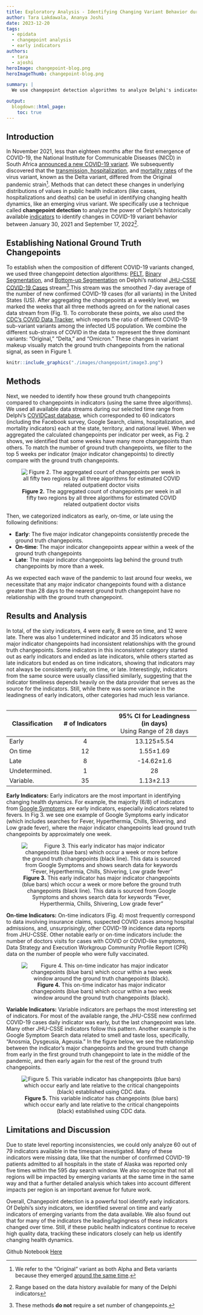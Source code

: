 ```yaml
---
title: Exploratory Analysis - Identifying Changing Variant Behavior during a Pandemic
author: Tara Lakdawala, Ananya Joshi
date: 2023-12-20
tags:
  - epidata
  - changepoint analysis
  - early indicators
authors:
  - tara
  - ajoshi
heroImage: changepoint-blog.png
heroImageThumb: changepoint-blog.png

summary: | 
  We use changepoint detection algorithms to analyze Delphi's indicators and classify them as early, on-time,    late, undefined, or undetermined. 

output:
  blogdown::html_page:
    toc: true
---
```



## Introduction

In November 2021, less than eighteen months after the first emergence of COVID-19, the National Institute for Communicable Diseases (NICD) in South Africa [announced a new COVID-19 variant](https://www.nicd.ac.za/covid-19-update-delta-variant-in-south-africa/). We subsequently discovered that the [transmission, hospitalization](https://www.yalemedicine.org/news/covid-19-variants-of-concern-omicron), and [mortality rates](https://www.ncbi.nlm.nih.gov/pmc/articles/PMC10125879/) of the virus variant, known as the Delta variant, differed from the Original pandemic strain^[We refer to the “Original” variant as both Alpha and Beta variants because they emerged [around the same time](https://www.verywellhealth.com/covid-variants-timeline-6741198#toc-b117-alpha).]. Methods that can detect these changes in underlying distributions of values in public health indicators (like cases, hospitalizations and deaths) can be useful in identifying changing health dynamics, like an emerging virus variant. We specifically use a technique called **changepoint detection** to analyze the power of Delphi’s historically available [indicators](https://cmu-delphi.github.io/delphi-epidata/api/covidcast_signals.html) to identify changes in COVID-19 variant behavior between January 30, 2021 and September 17, 2022^[Range based on the data history available for many of the Delphi indicators]. 

## Establishing National Ground Truth Changepoints

To establish when the composition of different COVID-19 variants changed, we used three changepoint detection algorithms: [PELT](https://centre-borelli.github.io/ruptures-docs/user-guide/detection/pelt/), [Binary Segmentation](https://centre-borelli.github.io/ruptures-docs/user-guide/detection/binseg/), and [Bottom-up Segmentation](https://centre-borelli.github.io/ruptures-docs/user-guide/detection/bottomup/) on Delphi’s national [JHU-CSSE COVID-19 Cases](https://cmu-delphi.github.io/delphi-epidata/api/covidcast-signals/jhu-csse.html) stream^[These methods **do not** require a set number of changepoints.].This stream was the smoothed 7-day average of the number of new confirmed COVID-19 cases (for all variants) in the United States (US). After aggregating the changepoints at a weekly level, we marked the weeks that all three methods agreed on for the national cases data stream from (Fig. 1). To corroborate these points, we also used the [CDC’s COVID Data Tracker](https://covid.cdc.gov/covid-data-tracker/#variant-proportions), which reports the ratio of different COVID-19 sub-variant variants among the infected US population. We combine the different sub-strains of COVID in the data to represent the three dominant variants: “Original,” “Delta,” and “Omicron.” These changes in variant makeup visually match the ground truth changepoints from the national signal, as seen in Figure 1.

```r
knitr::include_graphics("./images/changepoint/image3.png")
```

## Methods

Next, we needed to identify how these ground truth changepoints compared to changepoints in indicators (using the same three algorithms). We used all available data streams during our selected time range from Delphi’s [COVIDCast database](https://cmu-delphi.github.io/delphi-epidata/), which corresponded to 60 indicators (including the Facebook survey, Google Search, claims, hospitalization, and mortality indicators) each at the state, territory, and national level. When we aggregated the calculated changepoints per indicator per week, as Fig. 2 shows, we identified that some weeks have many more changepoints than others. To match the number of ground truth changepoints, we filter to the top 5 weeks per indicator (major indicator changepoints) to directly compare with the ground truth changepoints. 

<center>
![**Figure 2.** The aggregated count of changepoints per week in all fifty two regions by all three algorithms for estimated COVID related outpatient doctor visits](changepoint/image5.png)</center>

Then, we categorized indicators as early, on-time, or late using the following definitions: 

- **Early**: The five major indicator changepoints consistently precede the ground truth changepoints. 
- **On-time**: The major indicator changepoints appear within a week of the ground truth changepoints
- **Late**: The  major indicator changepoints lag behind the ground truth changepoints by more than a week. 

As we expected each wave of the pandemic to last around four weeks, we necessitate that any major indicator changepoints found with a distance greater than 28 days to the nearest ground truth changepoint have no relationship with the ground truth changepoint.

## Results and Analysis

In total, of the sixty indicators, 4 were early, 8 were on time, and 12 were late. There was also 1 undetermined indicator and 35 indicators whose major indicator changepoints had inconsistent relationships with the ground truth changepoints. Some indicators in this inconsistent category started out as early indicators and ended as late indicators, while others started as late indicators but ended as on time indicators, showing that indicators may not always be consistently early, on time, or late. 
Interestingly, indicators from the same source were usually classified similarly, suggesting that the indicator timeliness depends heavily on the data provider that serves as the source for the indicators. Still, while there was some variance in the leadingness of early indicators, other categories had much less variance. 

<center>
<table>
|<span style='text-align: left;'>Classification</span>              | # of Indicators |95% CI for Leadingness (in days)  </br> <span style="font-weight:normal">Using Range of 28 days</span> |
|-----------------------|:----------------------:|:-----------------------------------:|
| Early            | 4     | 13.125±5.54                       |
| On time          | 12    | 1.55±1.69                         |
| Late             | 8     | -14.62±1.6                        |
| Undetermined.    | 1     | 28                                |
| Variable.        | 35    | 1.13±2.13                         |
</center>
</table>

**Early Indicators:** Early indicators are the most important in identifying changing health dynamics. For example, the majority (6/8) of indicators from [Google Symptoms](https://cmu-delphi.github.io/delphi-epidata/api/covidcast-signals/google-symptoms.html#symptom-set) are early indicators, especially indicators related to fevers. In Fig 3. we see one example of Google Symptoms early indicator (which includes searches for Fever, Hyperthermia, Chills, Shivering, and Low grade fever), where the major indicator changepoints lead ground truth changepoints by approximately one week.

<center>![**Figure 3.** This early indicator has major indicator changepoints (blue bars) which occur a week or more before the ground truth changepoints (black line). This data is sourced from Google Symptoms and shows search data for keywords “Fever, Hyperthermia, Chills, Shivering, Low grade fever”](changepoint/image2.png)</center>

**On-time Indicators:** On-time indicators (Fig. 4) most frequently correspond to data involving insurance claims, suspected COVID cases among hospital admissions, and, unsurprisingly, other COVID-19 incidence data reports from JHU-CSSE. Other notable early or on-time indicators include: the number of doctors visits for cases with COVID or COVID-like symptoms, Data Strategy and Execution Workgroup Community Profile Report (CPR) data on the number of people who were fully vaccinated.

<center>
![**Figure 4.** This on-time indicator has major indicator changepoints (blue bars) which occur within a two week window around the ground truth changepoints (black).](changepoint/image1.png)</center>

**Variable Indicators:** Variable indicators are perhaps the most interesting set of indicators. For most of the available range, the JHU-CSSE new confirmed COVID-19 cases daily indicator was early, but the last changepoint was late. Many other JHU-CSSE indicators follow this pattern. Another example is the Google Symptom Search data related to smell and taste loss, specifically, “Anosmia, Dysgeusia, Ageusia.” In the figure below, we see the relationship between the indicator’s major changepoints and the ground truth change from early in the first ground truth changepoint to late in the middle of the pandemic, and then early again for the rest of the ground truth changepoints.

<center>
![**Figure 5.** This variable indicator has changepoints (blue bars) which occur early and late relative to the critical changepoints (black) established using CDC data.](changepoint/image4.png)
</center>


## Limitations and Discussion

Due to state level reporting inconsistencies, we could only analyze 60 out of 79 indicators available in the timespan investigated. Many of these indicators were missing data, like that the number of confirmed COVID-19 patients admitted to all hospitals in the state of Alaska was reported only five times within the 595 day search window. We also recognize that not all regions will be impacted by emerging variants at the same time in the same way and that a further detailed analysis which takes into account different impacts per region is an important avenue for future work.

Overall, Changepoint detection is a powerful tool identify early indicators. Of Delphi's sixty indicators, we identified several on time and early indicators of emerging variants from the data available. We also found out that for many of the indicators the leading/lagingness of these indicators changed over time. Still, if these public health indicators continue to receive high quality data, tracking these indicators closely can help us identify changing health dynamics. 

Github Notebook [Here](https://github.com/TaraLakdawala/covid-changepoint-detection-exploration)

